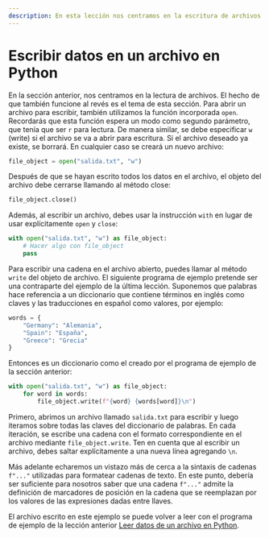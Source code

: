 ```yaml
---
description: En esta lección nos centramos en la escritura de archivos de archivos en el lenguaje Python.
---
```

# Escribir datos en un archivo en Python

En la sección anterior, nos centramos en la lectura de archivos. El hecho de que también funcione al revés es el tema de esta sección. Para abrir un archivo para escribir, también utilizamos la función incorporada `open`. Recordarás que esta función espera un modo como segundo parámetro, que tenía que ser `r` para lectura. De manera similar, se debe especificar `w` (write) si el archivo se va a abrir para escritura. Si el archivo deseado ya existe, se borrará. En cualquier caso se creará un nuevo archivo:

```python filename="Python"
file_object = open("salida.txt", "w")
```

Después de que se hayan escrito todos los datos en el archivo, el objeto del archivo debe cerrarse llamando al método close:

```python filename="Python"
file_object.close()
```

Además, al escribir un archivo, debes usar la instrucción `with` en lugar de usar explícitamente `open` y `close`:

```python filename="Python"
with open("salida.txt", "w") as file_object:
    # Hacer algo con file_object
    pass
```

Para escribir una cadena en el archivo abierto, puedes llamar al método `write` del objeto de archivo. El siguiente programa de ejemplo pretende ser una contraparte del ejemplo de la última lección. Suponemos que palabras hace referencia a un diccionario que contiene términos en inglés como claves y las traducciones en español como valores, por ejemplo:

```python filename="Python"
words = {
    "Germany": "Alemania",
    "Spain": "España",
    "Greece": "Grecia"
}
```

Entonces es un diccionario como el creado por el programa de ejemplo de la sección anterior:

```python filename="Python"
with open("salida.txt", "w") as file_object:
    for word in words:
        file_object.write(f"{word} {words[word]}\n")
```

Primero, abrimos un archivo llamado `salida.txt` para escribir y luego iteramos sobre todas las claves del diccionario de palabras. En cada iteración, se escribe una cadena con el formato correspondiente en el archivo mediante `file_object.write`. Ten en cuenta que al escribir un archivo, debes saltar explícitamente a una nueva línea agregando `\n`.

Más adelante echaremos un vistazo más de cerca a la sintaxis de cadenas `f"..."` utilizadas para formatear cadenas de texto. En este punto, debería ser suficiente para nosotros saber que una cadena `f"..."` admite la definición de marcadores de posición en la cadena que se reemplazan por los valores de las expresiones dadas entre llaves.

El archivo escrito en este ejemplo se puede volver a leer con el programa de ejemplo de la lección anterior [Leer datos de un archivo en Python](/python/archivos/leer-archivo).
